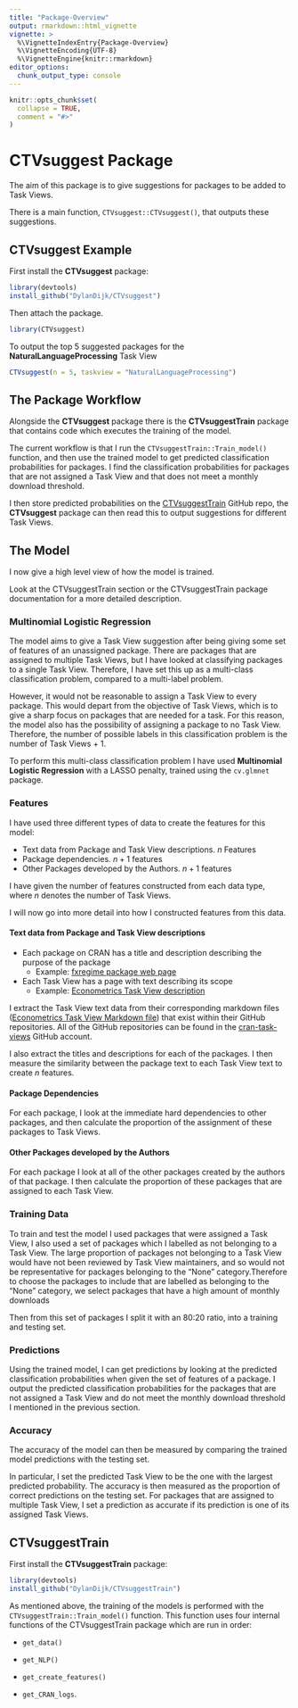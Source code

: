 ```yaml
---
title: "Package-Overview"
output: rmarkdown::html_vignette
vignette: >
  %\VignetteIndexEntry{Package-Overview}
  %\VignetteEncoding{UTF-8}
  %\VignetteEngine{knitr::rmarkdown}
editor_options: 
  chunk_output_type: console
---
```


```r
knitr::opts_chunk$set(
  collapse = TRUE,
  comment = "#>"
)
```



# CTVsuggest Package

The aim of this package is to give suggestions for packages to be added to Task Views.

There is a main function, `CTVsuggest::CTVsuggest()`, that outputs these suggestions.


## CTVsuggest Example

<!-- I have given the package and function the same name so that it is easy to remember, both are named **CTVsuggest**. -->

First install the **CTVsuggest** package:
```r
library(devtools)
install_github("DylanDijk/CTVsuggest")
```

Then attach the package.
```r
library(CTVsuggest)
```


To output the top 5 suggested packages for the **NaturalLanguageProcessing** Task View 

```r
CTVsuggest(n = 5, taskview = "NaturalLanguageProcessing")
```


## The Package Workflow
Alongside the **CTVsuggest** package there is the **CTVsuggestTrain** package that contains code which executes the training of the model.

The current workflow is that I run the `CTVsuggestTrain::Train_model()` function, and then use the trained model to get predicted classification probabilities for packages. I find the classification probabilities for packages that are not assigned a Task View and that does not meet a monthly download threshold. 

I then store predicted probabilities on the [CTVsuggestTrain](https://github.com/DylanDijk/CTVsuggestTrain) GitHub repo, the **CTVsuggest** package can then read this to output suggestions for different Task Views.



## The Model

I now give a high level view of how the model is trained.

Look at the CTVsuggestTrain section or the CTVsuggestTrain package documentation for a more detailed description.


### Multinomial Logistic Regression
The model aims to give a Task View suggestion after being giving some set of features of an unassigned package. There are packages that are assigned to multiple Task Views, but I have looked at classifying packages to a single Task View. Therefore, I have set this up as a multi-class classification problem, compared to a multi-label problem. 

However, it would not be reasonable to assign a Task View to every package.
This would depart from the objective of Task Views, which is to give a sharp focus on packages that are needed for a task.
For this reason, the model also has the possibility of assigning a package to no Task View. 
Therefore, the number of possible labels in this classification problem is the number of Task Views + 1.

To perform this multi-class classification problem I have used **Multinomial Logistic Regression** with a LASSO penalty, trained using the `cv.glmnet` package.

### Features

I have used three different types of data to create the features for this model:

- Text data from Package and Task View descriptions. $n$ Features
- Package dependencies. $n + 1$ features
- Other Packages developed by the Authors. $n + 1$ features

I have given the number of features constructed from each data type, where $n$ denotes the number of Task Views. 

I will now go into more detail into how I constructed features from this data.



#### Text data from Package and Task View descriptions

- Each package on CRAN has a title and description describing the purpose of the package 
  - Example: [fxregime package web page](https://cran.r-project.org/web/packages/fxregime/index.html)
- Each Task View has a page with text describing its scope
  - Example: [Econometrics Task View description](https://cran.r-project.org/web/views/Econometrics.html)

I extract the Task View text data from their corresponding markdown files ([Econometrics Task View Markdown file](https://github.com/cran-task-views/Econometrics/blob/main/Econometrics.md)) that exist within their GitHub repositories. All of the GitHub repositories can be found in the  [cran-task-views](https://github.com/cran-task-views) GitHub account.

I also extract the titles and descriptions for each of the packages. I then measure the similarity between the package text to each Task View text to create $n$ features.


#### Package Dependencies

For each package, I look at the immediate hard dependencies to other packages, and then calculate the proportion
of the assignment of these packages to Task Views.

#### Other Packages developed by the Authors

For each package I look at all of the other packages created by the authors of that package. I then calculate the proportion of these packages that are assigned to each Task View.    


### Training Data

To train and test the model I used packages that were assigned a Task View, I also used a set of packages which I labelled as not belonging to a Task View.
The large proportion of packages not belonging to a Task View would have not been reviewed by Task View maintainers, and so would not be
representative for packages belonging to the “None” category.Therefore to choose the packages to include that are labelled as belonging to the “None”
category, we select packages that have a high amount of monthly downloads

Then from this set of packages I split it with an 80:20 ratio, into a training and testing set.

### Predictions

Using the trained model, I can get predictions by looking at the predicted classification probabilities when given the set of features of a package.
I output the predicted classification probabilities for the packages that are not assigned a Task View and do not meet the monthly download threshold I mentioned in the previous section.

### Accuracy

The accuracy of the model can then be measured by comparing the trained model predictions with the testing set.

In particular, I set the predicted Task View to be the one with the largest predicted probability. The accuracy is then measured as the
proportion of correct predictions on the testing set. For packages that are assigned to multiple Task View, I set a prediction as accurate if its
prediction is one of its assigned Task Views.



## CTVsuggestTrain

First install the **CTVsuggestTrain** package:
```r
library(devtools)
install_github("DylanDijk/CTVsuggestTrain")
```

As mentioned above, the training of the models is performed with the `CTVsuggestTrain::Train_model()` function. This function uses four internal functions of the CTVsuggestTrain package which are run in order: 

- `get_data()`
- `get_NLP()`
<!-- Using all of the text from the Task View I have created a corpus. Then for each word I calculated the term frequency -->
<!-- For each package I have combined the title and description text, then I have vectorised this text as well as the Task View text. -->
<!-- Then for each package I have calculated the cosine similarity between its text vector against all of the Task Views text vectors.  -->

- `get_create_features()`
- `get_CRAN_logs`.








<!-- Due to the huge number of packages -->
<!-- that are in CRAN it is infeasible for a Task View maintainer to review all of the available -->
<!-- packages.Therefore, a model that would give a small selection of high quality suggestions -->
<!-- for the maintainer to then review would be useful. Such a model would also be useful from the perspective of a package developer. After -->
<!-- publishing their package onto CRAN, they could then check whether they should propose -->
<!-- their package to one of the Task View maintainers. -->


<!-- The model we want to construct should give a Task View suggestion after being giving -->
<!-- some set of features of an unassigned package. However, it would not be reasonable to -->
<!-- assign a Task View to every package. This would depart from the objective of Task Views, -->
<!-- which is to give a sharp focus on packages that are needed for a task. For this reason, the -->
<!-- model should also have the possibility of assigning a package to no Task View. -->
<!-- Consequently, the model should have a multicategory response variable, made up of 37 categories. The 36 Task Views with an -->
<!-- additional “None” category. -->


